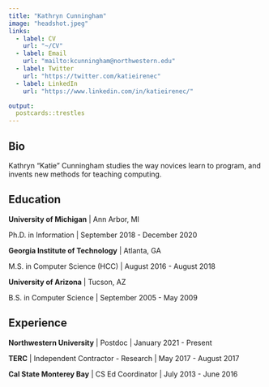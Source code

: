 ```yaml
---
title: "Kathryn Cunningham"
image: "headshot.jpeg"
links:
  - label: CV
    url: "~/CV"
  - label: Email
    url: "mailto:kcunningham@northwestern.edu"
  - label: Twitter
    url: "https://twitter.com/katieirenec"
  - label: LinkedIn
    url: "https://www.linkedin.com/in/katieirenec/"

output:
  postcards::trestles
---
```

 
## Bio

Kathryn "Katie" Cunningham studies the way novices learn to program, and invents new methods for teaching computing.

## Education

**University of Michigan** | Ann Arbor, MI

Ph.D. in Information | September 2018 - December 2020

**Georgia Institute of Technology** | Atlanta, GA

M.S. in Computer Science (HCC) | August 2016 - August 2018

**University of Arizona** | Tucson, AZ

B.S. in Computer Science | September 2005 - May 2009

## Experience

**Northwestern University** | Postdoc | January 2021 - Present

**TERC** | Independent Contractor - Research | May 2017 - August 2017

**Cal State Monterey Bay** | CS Ed Coordinator | July 2013 - June 2016